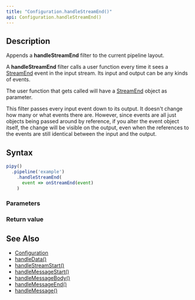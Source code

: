 ```yaml
---
title: "Configuration.handleStreamEnd()"
api: Configuration.handleStreamEnd()
---
```


## Description

Appends a **handleStreamEnd** filter to the current pipeline layout.

A **handleStreamEnd** filter calls a user function every time it sees a [StreamEnd](/reference/api/StreamEnd) event in the input stream. Its input and output can be any kinds of events.

<FilterDiagram
  name="handleStreamEnd"
  input="Event"
  output="Event"
/>

The user function that gets called will have a [StreamEnd](/reference/api/StreamEnd) object as parameter.

This filter passes every input event down to its output. It doesn't change how many or what events there are. However, since events are all just objects being passed around by reference, if you alter the event object itself, the change will be visible on the output, even when the references to the events are still identical between the input and the output.

## Syntax

``` js
pipy()
  .pipeline('example')
    .handleStreamEnd(
      event => onStreamEnd(event)
    )
```

### Parameters

<Parameters/>

### Return value

<ReturnValue/>

## See Also

* [Configuration](/reference/api/Configuration)
* [handleData()](/reference/api/Configuration/handleData)
* [handleStreamStart()](/reference/api/Configuration/handleStreamStart)
* [handleMessageStart()](/reference/api/Configuration/handleMessageStart)
* [handleMessageBody()](/reference/api/Configuration/handleMessageBody)
* [handleMessageEnd()](/reference/api/Configuration/handleMessageEnd)
* [handleMessage()](/reference/api/Configuration/handleMessage)
